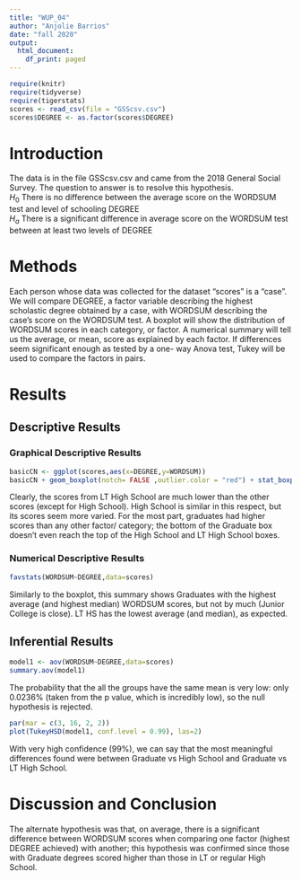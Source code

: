 ```yaml
---
title: "WUP_04"
author: "Anjolie Barrios"
date: "fall 2020"
output:
  html_document:
    df_print: paged
---
```


```r
require(knitr)
require(tidyverse)
require(tigerstats)
scores <- read_csv(file = "GSScsv.csv")
scores$DEGREE <- as.factor(scores$DEGREE)
```

# Introduction

<!--In this section you explain what you are trying to show.  Where did the data come from?  What is the research or other question you are trying to answer?!-->

The data is in the file GSScsv.csv and came from the 2018 General Social Survey.  The question to answer is to resolve this hypothesis.  
$H_0$ There is no difference between the average score on the WORDSUM test and level of schooling DEGREE  
$H_a$ There is a significant difference in average score on the WORDSUM test between at least two levels of DEGREE  

# Methods

<!--Decide on your methods:  use "variable analysis" or other appropriate descriptors.  Make sure to choose at least one graphical method and at least one numerical method.!-->
Each person whose data was collected for the dataset "scores" is a "case". We will compare DEGREE, a factor variable describing the highest scholastic degree obtained by a case, with WORDSUM describing the case's score on the WORDSUM test. A boxplot will show the distribution of WORDSUM scores in each category, or factor. A numerical summary will tell us the average, or mean, score as explained by each factor. If differences seem significant enough as tested by a one- way Anova test, Tukey will be used to compare the factors in pairs. 

# Results

<!--Divide this section into two sub-sections:  One for your descriptive  results and one for your inferential results.!-->

## Descriptive Results

### Graphical Descriptive Results
```r
basicCN <- ggplot(scores,aes(x=DEGREE,y=WORDSUM))
basicCN + geom_boxplot(notch= FALSE ,outlier.color = "red") + stat_boxplot(geom ='errorbar') + labs(title="DEGREE vs WORDSUM scores")
```
  
Clearly, the scores from LT High School are much lower than the other scores (except for High School). High School is similar in this respect, but its scores seem more varied. For the most part, graduates had higher scores than any other factor/ category; the bottom of the Graduate box doesn't even reach the top of the High School and LT High School boxes. 
<!--Graphical results here.  Make sure to show your code.  Provide appropriate labels for axes, giving units if possible, and provide a good title for the graph, too.  Use the graphical results to describe the patterns if any that exist in the data as focused toward the research question!-->

### Numerical Descriptive Results
```r
favstats(WORDSUM~DEGREE,data=scores)
```
  
Similarly to the boxplot, this summary shows Graduates with the highest average (and highest median) WORDSUM scores, but not by much (Junior College is close). LT HS has the lowest average (and median), as expected.  
<!--Numerical results go here. Use the numerical results to describe the patterns if any that exist in the data as focused toward the research question!-->

## Inferential Results
```r
model1 <- aov(WORDSUM~DEGREE,data=scores)
summary.aov(model1)
```
  
The probability that the all the groups have the same mean is very low: only 0.0236% (taken from the p value, which is incredibly low), so the null hypothesis is rejected.  
```r
par(mar = c(3, 16, 2, 2))
plot(TukeyHSD(model1, conf.level = 0.99), las=2)
```
  
With very high confidence (99%), we can say that the most meaningful differences found were between Graduate vs High School and Graduate vs LT High School. 
<!--State hypothesis clearly.  Make sure your discussion of the inferential test covers all the aspects that the test output produces, such as test statistic, p-value etc.  Make a decision about the null hypothesis, explain the assumptions on which the selected test/procedure was based, and why the chosen procedure satisfys the assumptions and is appropriate to answer the research question!-->


# Discussion and Conclusion
The alternate hypothesis was that, on average, there is a significant difference between WORDSUM scores when comparing one factor (highest DEGREE achieved) with another; this hypothesis was confirmed since those with Graduate degrees scored higher than those in LT or regular High School. 
<!--Discussion and conclusion here.  If you found a relationship be sure to consider whether the relationship occurs because one of the variavbles causes the other, or whether they perhasps are related for some other reason.  Watch the chapter 6 videos from the GeorgeTown videos collection.!-->

